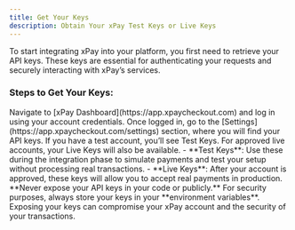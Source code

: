 ```yaml
---
title: Get Your Keys
description: Obtain Your xPay Test Keys or Live Keys
---
```


To start integrating xPay into your platform, you first need to retrieve your API keys. These keys are essential for authenticating your requests and securely interacting with xPay’s services.

### Steps to Get Your Keys:

<Steps>
<Step title="Login to Your xPay Dashboard">
Navigate to [xPay Dashboard](https://app.xpaycheckout.com) and log in using your account credentials.
</Step>

<Step title="Access the Settings Section">
  Once logged in, go to the [Settings](https://app.xpaycheckout.com/settings) section, where you will find your API keys.
  If you have a test account, you’ll see Test Keys. For approved live accounts,
  your Live Keys will also be available.
</Step>

<Step title="Test Keys vs. Live Keys">
  - **Test Keys**: Use these during the integration phase to simulate payments
  and test your setup without processing real transactions. 
  - **Live Keys**:
  After your account is approved, these keys will allow you to accept real
  payments in production.
</Step>
</Steps>

<Warning>
**Never expose your API keys in your code or publicly.**  
For security purposes, always store your keys in your **environment variables**. Exposing your keys can compromise your xPay account and the security of your transactions.
</Warning>